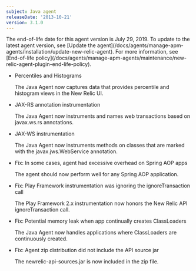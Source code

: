 ```yaml
---
subject: Java agent
releaseDate: '2013-10-21'
version: 3.1.0
---
```


<Callout variant="important">
  The end-of-life date for this agent version is July 29, 2019. To update to the latest agent version, see [Update the agent](/docs/agents/manage-apm-agents/installation/update-new-relic-agent). For more information, see [End-of-life policy](/docs/agents/manage-apm-agents/maintenance/new-relic-agent-plugin-end-life-policy).
</Callout>

* Percentiles and Histograms

  The Java Agent now captures data that provides percentile and histogram views in the New Relic UI.
* JAX-RS annotation instrumentation

  The Java Agent now instruments and names web transactions based on javax.ws.rs annotations.
* JAX-WS instrumentation

  The Java Agent now instruments methods on classes that are marked with the javax.jws.WebService annotation.
* Fix: In some cases, agent had excessive overhead on Spring AOP apps

  The agent should now perform well for any Spring AOP application.
* Fix: Play Framework instrumentation was ignoring the ignoreTransaction call

  The Play Framework 2.x instrumentation now honors the New Relic API ignoreTransaction call.
* Fix: Potential memory leak when app continually creates ClassLoaders

  The Java Agent now handles applications where ClassLoaders are continuously created.
* Fix: Agent zip distribution did not include the API source jar

  The newrelic-api-sources.jar is now included in the zip file.

